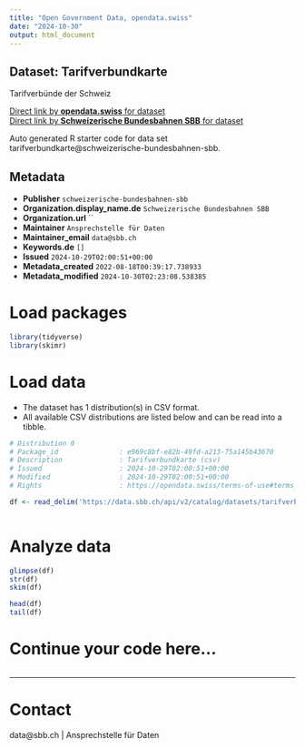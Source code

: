 ```yaml
---
title: "Open Government Data, opendata.swiss"
date: "2024-10-30"
output: html_document
---
```


## Dataset: Tarifverbundkarte

Tarifverbünde der Schweiz

[Direct link by **opendata.swiss** for dataset](https://opendata.swiss/de/dataset/tarifverbundkarte)<br>
[Direct link by **Schweizerische Bundesbahnen SBB** for dataset](https://data.sbb.ch/explore/dataset/tarifverbundkarte/)

Auto generated R starter code for data set tarifverbundkarte@schweizerische-bundesbahnen-sbb.

## Metadata

- **Publisher** `schweizerische-bundesbahnen-sbb`
- **Organization.display_name.de** `Schweizerische Bundesbahnen SBB`
- **Organization.url** ``
- **Maintainer** `Ansprechstelle für Daten`
- **Maintainer_email** `data@sbb.ch`
- **Keywords.de** `[]`
- **Issued** `2024-10-29T02:00:51+00:00`
- **Metadata_created** `2022-08-18T00:39:17.738933`
- **Metadata_modified** `2024-10-30T02:23:08.538385`


# Load packages

```r

library(tidyverse)
library(skimr)

```

# Load data

-   The dataset has 1 distribution(s) in CSV format.
-   All available CSV distributions are listed below and can be read into a tibble.

```r

# Distribution 0
# Package_id               : e969c8bf-e82b-49fd-a213-75a145b43670
# Description              : Tarifverbundkarte (csv)
# Issued                   : 2024-10-29T02:00:51+00:00
# Modified                 : 2024-10-29T02:00:51+00:00
# Rights                   : https://opendata.swiss/terms-of-use#terms_by

df <- read_delim('https://data.sbb.ch/api/v2/catalog/datasets/tarifverbundkarte/exports/csv?use_labels=true')



```

# Analyze data

```r

glimpse(df)
str(df)
skim(df)

head(df)
tail(df)

```

# Continue your code here...

```r

```

------------------------------------------------------------------------

# Contact

data@sbb.ch | Ansprechstelle für Daten
